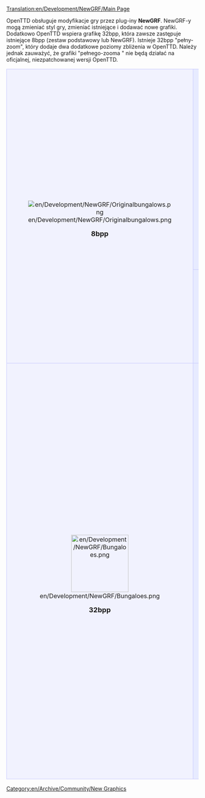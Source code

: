 [[Translation:en/Development/NewGRF/Main Page]]


OpenTTD obsługuje modyfikacje gry przez plug-iny '''NewGRF'''. NewGRF-y mogą zmieniać styl gry, zmieniać istniejące i dodawać nowe grafiki.
Dodatkowo OpenTTD wspiera grafikę 32bpp, która zawsze zastępuje istniejące 8bpp (zestaw podstawowy lub NewGRF). Istnieje 32bpp "pełny-zoom", który dodaje dwa dodatkowe poziomy zbliżenia w OpenTTD. Należy jednak zauważyć, że grafiki "pełnego-zooma " nie będą działać na oficjalnej, niezpatchowanej wersji OpenTTD.

{| 
|-
|align="center" rowspan="2" style="background-color: #f1f2fe; border: 1px solid #c7c8fe; margin: 0; padding: 1em 1em 0em 1em;"|
[[File:en/Development/NewGRF/Originalbungalows.png]]
   
<font size="4">'''8bpp'''</font>


|style="background-color: #e7ebff; border: 1px solid #c7c8fe; margin: 0; padding: 1em 1em 0em 1em;"|
<font size="3">'''Tipy i triki w NewGRF'''</font>
*[[en/Development/NewGRF/Development Tools|Narzędzia do NewGRF]]
*[[en/Development/NewGRF/Debugging|Odbugowywanie NewGRF-ów]]
*[[en/Development/NewGRF/Alignment|Porady na temat dostosowywania ikonek]]
*[[en/Development/NewGRF/Incompatibility Hints|Zmiany w NewGRF, łamiące wcześniejszą kompatybilność]]
*'''8bpp Projekt [[en/Archive/Community/OpenGFX Readme|Podstawowy Set OpenGFX]]''' (GPL v2 - licencjonowany podstawowy set dla OpenTTD)
*[http://dev.openttdcoop.org/projects DevZone] - dom wielu projektów NewGRF
*[http://wiki.ttdpatch.net/tiki-index.php?page=NewGraphicsSpecs Wiki ze specyfikacją NewGRF]
|-
|style="background-color: #e7ebff; border: 1px solid #c7c8fe; margin: 0; padding: 1em 1em 0em 1em;"|
<font size="3">'''Instrukcja użytkowania i lista NewGRF-ów'''</font>

:[[en/Manual/NewGRF|Dokumentacja NewGRF]] - używanie i instalacja.
:Oraz [[en/Community/NewGRF/Main Page|lista niektórych NewGRF-ów]].
|-
|align="center" style="background-color: #f1f2fe; border: 1px solid #c7c8fe; margin: 0; padding: 1em 1em 0em 1em;"|
[[File:en/Development/NewGRF/Bungaloes.png|150px]]

<font size="4">'''32bpp'''</font>
|style="background-color: #e7ebff; border: 1px solid #c7c8fe; margin: 0; padding: 1em 1em 0em 1em;"|
<font size="3">'''Dokumentacja Rozwoju Grafik 32bit-owych'''</font>

:[[en/Archive/Old 32bpp/32bit Graphics Development|TU]] zadokumentowane jest wszystko od teorii (rozmiary, specyfikacja oświetlenia, tutoriale, etc.) po praktykę (materiały, rekwizyty).

<font size="3">'''Graphics development tracker'''</font>

:Stay on top of the ongoing development of 32bpp OpenTTD. See what exactly has been converted and what is left to do.
:[[en/Archive/Old 32bpp/32bpp graphics development tracker|32bpp - Original Scale]]
:[[en/Archive/Old 32bpp/32bpp graphics development tracker (extra zoom)|32bpp - Extra Zoom]]

<font size="3">'''Gotowe grafiki'''</font>

:[[en/Archive/Old 32bpp/List of downloadable 32 bpp tars|32bpp - Oryginalna Skala]] - Lista ukończonych, spakowanych i wypuszczonych grafik 32bpp, na których możesz już teraz grać w OpenTTD.
:[[en/Community/NewGRF/Playing with 32 bpp graphics|32bpp - Dodatkowe poziomy zbliżenia]] - Lista grafik z 2 dodatkowymi poziomami zbliżenia, i informacje o łatce.
:[[en/Community/NewGRF/Playing with 32 bpp graphics|Granie z grafiką 32bpp]]!
|}

[[Category:en/Archive/Community/New Graphics]]